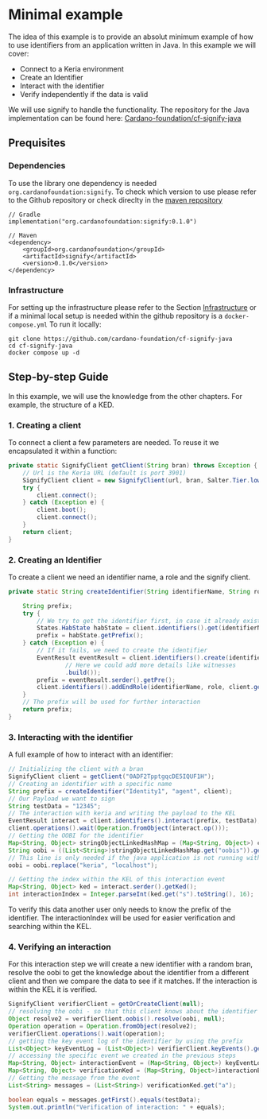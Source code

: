 # Minimal example

The idea of this example is to provide an absolut minimum example of how to use identifiers from an application written in Java.
In this example we will cover:
- Connect to a Keria environment
- Create an Identifier
- Interact with the identifier
- Verify independently if the data is valid

We will use signify to handle the functionality. The repository for the Java implementation can be found here: [Cardano-foundation/cf-signify-java](https://github.com/cardano-foundation/cf-signify-java)

## Prequisites
### Dependencies
To use the library one dependency is needed `org.cardanofoundation:signify`.
To check which version to use please refer to the Github repository or check direclty in the [maven repository](https://mvnrepository.com/artifact/org.cardanofoundation/signify)
```
// Gradle
implementation("org.cardanofoundation:signify:0.1.0")
```
```
// Maven
<dependency>
    <groupId>org.cardanofoundation</groupId>
    <artifactId>signify</artifactId>
    <version>0.1.0</version>
</dependency>
```
### Infrastructure
For setting up the infrastructure please refer to the Section [Infrastructure](../infra.mdx) or if a minimal local setup is needed within the github repository is a `docker-compose.yml`
To run it locally:
```shell
git clone https://github.com/cardano-foundation/cf-signify-java
cd cf-signify-java
docker compose up -d
```

## Step-by-step Guide
In this example, we will use the knowledge from the other chapters. For example, the structure of a KED.

### 1. Creating a client

To connect a client a few parameters are needed. To reuse it we encapsulated it within a function:
```java
private static SignifyClient getClient(String bran) throws Exception {
    // Url is the Keria URL (default is port 3901)
    SignifyClient client = new SignifyClient(url, bran, Salter.Tier.low, bootUrl, null);
    try {
        client.connect();
    } catch (Exception e) {
        client.boot();
        client.connect();
    }
    return client;
}
```

### 2. Creating an Identifier

To create a client we need an identifier name, a role and the signify client.
```java
private static String createIdentifier(String identifierName, String role, SignifyClient client) throws InterruptedException, DigestException, IOException {

    String prefix;
    try {
        // We try to get the identifier first, in case it already exists
        States.HabState habState = client.identifiers().get(identifierName);
        prefix = habState.getPrefix();
    } catch (Exception e) {
        // If it fails, we need to create the identifier
        EventResult eventResult = client.identifiers().create(identifierName, CreateIdentifierArgs.builder()
                // Here we could add more details like witnesses
                .build());
        prefix = eventResult.serder().getPre();
        client.identifiers().addEndRole(identifierName, role, client.getAgent().getPre(), null);
    }
    // The prefix will be used for further interaction
    return prefix;
}
```

### 3. Interacting with the identifier
A full example of how to interact with an identifier:
```java
// Initializing the client with a bran
SignifyClient client = getClient("0ADF2TpptgqcDE5IQUF1H");
// Creating an identifier with a specific name
String prefix = createIdentifier("Identity1", "agent", client);
// Our Payload we want to sign
String testData = "12345";
// The interaction with keria and writing the payload to the KEL
EventResult interact = client.identifiers().interact(prefix, testData);
client.operations().wait(Operation.fromObject(interact.op()));
// Getting the OOBI for the identifier
Map<String, Object> stringObjectLinkedHashMap = (Map<String, Object>) client.oobis().get(identifierName, role);
String oobi = ((List<String>)stringObjectLinkedHashMap.get("oobis")).getFirst();
// This line is only needed if the java application is not running within the docker network of keria
oobi = oobi.replace("keria", "localhost");

// Getting the index within the KEL of this interaction event
Map<String, Object> ked = interact.serder().getKed();
int interactionIndex = Integer.parseInt(ked.get("s").toString(), 16);
```
To verify this data another user only needs to know the prefix of the identifier.
The interactionIndex will be used for easier verification and searching within the KEL.

### 4. Verifying an interaction

For this interaction step we will create a new identifier with a random bran,
resolve the oobi to get the knowledge about the identifier from a different client
and then we compare the data to see if it matches.
If the interaction is within the KEL it is verified.

```java
SignifyClient verifierClient = getOrCreateClient(null);
// resolving the oobi - so that this client knows about the identifier
Object resolve2 = verifierClient.oobis().resolve(oobi, null);
Operation operation = Operation.fromObject(resolve2);
verifierClient.operations().wait(operation);
// getting the key event log of the identifier by using the prefix
List<Object> keyEventLog = (List<Object>) verifierClient.keyEvents().get(prefix);
// accessing the specific event we created in the previous steps
Map<String, Object> interactionEvent = (Map<String, Object>) keyEventLog.get(interactionIndex);
Map<String, Object> verificationKed = (Map<String, Object>)interactionEvent.get("ked");
// Getting the message from the event
List<String> messages = (List<String>) verificationKed.get("a");

boolean equals = messages.getFirst().equals(testData);
System.out.println("Verification of interaction: " + equals);
```